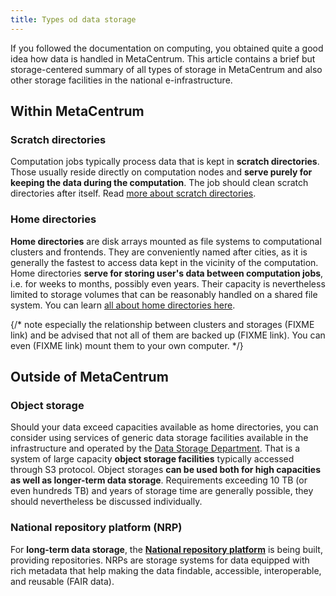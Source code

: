 ```yaml
---
title: Types od data storage
---
```

If you followed the documentation on computing, you obtained quite a good
idea how data is handled in MetaCentrum. This article contains a brief but
storage-centered summary of all types of storage in MetaCentrum and also
other storage facilities in the national e-infrastructure.

## Within MetaCentrum

### Scratch directories 

Computation jobs typically process data that is kept in **scratch directories**. Those usually reside directly on computation nodes and **serve purely for keeping the data during the computation**. The job should clean scratch directories after itself. Read [more about scratch directories](../computing/infrastructure/scratch-storages).

### Home directories

**Home directories** are disk arrays mounted as file systems to computational clusters and frontends. They are conveniently named after cities, as it is generally the fastest to access data kept in the vicinity of the computation. Home directories **serve for storing user's data between computation jobs**, i.e.  for weeks to months, possibly even years. Their capacity is nevertheless limited to storage volumes that can be reasonably handled on a shared file system.  You can learn [all about home directories here](../computing/infrastructure/storages).

{/*
note especially the relationship between clusters and storages (FIXME link) and be advised that not all of them are backed up (FIXME link). You can even (FIXME link) mount them to your own computer.
*/}

## Outside of MetaCentrum

### Object storage

Should your data exceed capacities available as home directories, you can consider using services of generic data storage facilities available in the infrastructure and operated by the [Data Storage Department](https://docs.du.cesnet.cz/en/docs/infrastructure/description). That is a system of large capacity **object storage facilities** typically accessed through S3 protocol. Object storages **can be used both for high capacities as well as longer-term data storage**. Requirements exceeding 10 TB (or even hundreds TB) and years of storage time are generally possible, they should nevertheless be discussed individually.

### National repository platform (NRP)

For **long-term data storage**, the **[National repository platform](https://www.eosc.cz/en/projects/national-repository-platform-for-research-data-os-i-nrp/national-repository-platform)** is being built, providing repositories. NRPs are storage systems for data equipped with rich metadata that help making the data findable, accessible, interoperable, and reusable (FAIR data).
